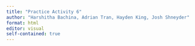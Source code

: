 ```yaml
---
title: "Practice Activity 6"
author: "Harshitha Bachina, Adrian Tran, Hayden King, Josh Shneyder"
format: html
editor: visual
self-contained: true
---
```


## 
